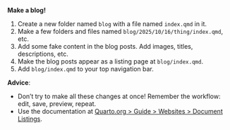**Make a blog!**

1. Create a new folder named `blog` with a file named `index.qmd` in it.
2. Make a few folders and files named `blog/2025/10/16/thing/index.qmd`, etc.
3. Add some fake content in the blog posts. Add images, titles, descriptions, etc.
4. Make the blog posts appear as a listing page at `blog/index.qmd`.
5. Add `blog/index.qmd` to your top navigation bar.

**Advice**:

- Don't try to make all these changes at once! Remember the workflow: edit, save, preview, repeat.
- Use the documentation at [Quarto.org \> Guide \> Websites \> Document Listings](https://quarto.org/docs/websites/website-listings.html).
